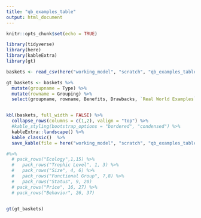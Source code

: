 ```yaml
---
title: "qb_examples_table"
output: html_document
---
```


```r
knitr::opts_chunk$set(echo = TRUE)

library(tidyverse)
library(here)
library(kableExtra)
library(gt)
```

```r
baskets <- read_csv(here("working_model", "scratch", "qb_examples_table", "bkt_combos_final.csv"), skip = 3, col_names = TRUE) 
```

```r

gt_baskets <- baskets %>% 
  mutate(groupname = Type) %>% 
  mutate(rowname = Grouping) %>% 
  select(groupname, rowname, Benefits, Drawbacks, `Real World Examples`)


kbl(baskets, full_width = FALSE) %>% 
  collapse_rows(columns = c(1,2), valign = "top") %>% 
  #kable_styling(bootstrap_options = "bordered", "condensed") %>% 
  kableExtra::landscape() %>% 
  kable_classic()  %>% 
  save_kable(file = here("working_model", "scratch", "qb_examples_table", "full_table.png"), zoom = 3)

#%>% 
  # pack_rows("Ecology",1,15) %>% 
  #   pack_rows("Trophic Level", 1, 3) %>% 
  #   pack_rows("Size", 4, 6) %>% 
  #   pack_rows("Functional Group", 7,8) %>% 
  #   pack_rows("Status", 9, 20)
  # pack_rows("Price", 16, 27) %>% 
  # pack_rows("Behavior", 26, 37)


gt(gt_baskets) 
```


